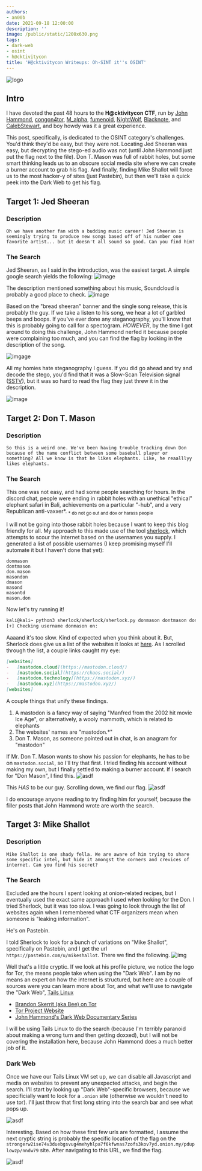 ```yaml
---
authors:
- an00b
date: 2021-09-18 12:00:00
description: ''
image: /public/static/1200x630.png
tags:
- dark-web
- osint
- h@cktivitycon
title: 'H@cktivitycon Writeups: Oh-SINT it''s OSINT'
---
```


![logo](https://an00brektn.github.io/img/h@cktivity2021/Pasted%20image%2020210918214829.png)

## Intro
I have devoted the past 48 hours to the **H@cktivitycon CTF**, run by [John Hammond](https://www.youtube.com/channel/UCVeW9qkBjo3zosnqUbG7CFw), [congon4tor](https://twitter.com/congon4tor?lang=en), [M_alpha](https://twitter.com/M_alphaaa), [fumenoid](https://twitter.com/fumenoid?lang=en), [NightWolf](https://twitter.com/nightwolf780), [Blacknote](https://twitter.com/BlacknoteSec), and [CalebStewart](https://twitter.com/calebjstewart), and boy howdy was it a great experience.

This post, specifically, is dedicated to the OSINT category's challenges. You'd think they'd be easy, but they were not. Locating Jed Sheeran was easy, but decrypting the stego-ed audio was not (until John Hammond just put the flag next to the file). Don T. Mason was full of rabbit holes, but some smart thinking leads us to an obscure social media site where we can create a burner account to grab his flag. And finally, finding Mike Shallot will force us to the most hacker-y of sites (just Pastebin), but then we'll take a quick peek into the Dark Web to get his flag.

## Target 1: Jed Sheeran
### Description
`Oh we have another fan with a budding music career! Jed Sheeran is seemingly trying to produce new songs based off of his number one favorite artist... but it doesn't all sound so good. Can you find him?`

### The Search
Jed Sheeran, as I said in the introduction, was the easiest target. A simple google search yields the following:
![image](https://an00brektn.github.io/img/h@cktivity2021/Pasted%20image%2020210918184736.png)

The description mentioned something about his music, Soundcloud is probably a good place to check.
![image](https://an00brektn.github.io/img/h@cktivity2021/Pasted%20image%2020210918184900.png)

Based on the "bread sheeran" banner and the single song release, this is probably the guy. If we take a listen to his song, we hear a lot of garbled beeps and boops. If you've ever done any steganography, you'll know that this is probably going to call for a spectogram. *HOWEVER*, by the time I got around to doing this challenge, John Hammond nerfed it because people were complaining too much, and you can find the flag by looking in the description of the song.

![imgage](https://an00brektn.github.io/img/h@cktivity2021/Pasted%20image%2020210918185148.png)

All my homies hate steganography I guess. If you did go ahead and try and decode the stego, you'd find that it was a Slow-Scan Television signal ([SSTV](https://www.sigidwiki.com/wiki/Slow-Scan_Television_(SSTV))), but it was so hard to read the flag they just threw it in the description.

![image](https://an00brektn.github.io/img/h@cktivity2021/Pasted%20image%2020210918210724.png)

## Target 2: Don T. Mason
### Description
`So this is a weird one. We've been having trouble tracking down Don because of the name conflict between some baseball player or something? All we know is that he likes elephants. Like, he reaalllyy likes elephants.`

### The Search
This one was not easy, and had some people searching for hours. In the discord chat, people were ending in rabbit holes with an unethical "ethical" elephant safari in Bali, achievements on a particular "-hub", and a very Republican anti-vaxxer\*.
<sub>\* do not go out and dox or harass people</sub>

I will not be going into those rabbit holes because I want to keep this blog friendly for all. My approach to this made use of the tool [sherlock](https://github.com/sherlock-project/sherlock), which attempts to scour the internet based on the usernames you supply. I generated a list of possible usernames (I keep promising myself I'll automate it but I haven't done that yet):
```text
donmason
dontmason
don.mason
masondon
dmason
masond
masontd
mason.don
```

Now let's try running it!
```bash
kali@kali~ python3 sherlock/sherlock/sherlock.py donmason dontmason don.mason masondon dmason masond masontd mason.don
[+] Checking username donmason on:
```

Aaaand it's too slow. Kind of expected when you think about it. But, Sherlock does give us a list of the websites it looks at [here](https://github.com/sherlock-project/sherlock/blob/master/sites.md). As I scrolled through the list, a couple links caught my eye:

```markdown
[websites]
-   [mastodon.cloud](https://mastodon.cloud/)
-   [mastodon.social](https://chaos.social/)
-   [mastodon.technology](https://mastodon.xyz/)
-   [mastodon.xyz](https://mastodon.xyz/)
[websites]
```

A couple things that unify these findings.
1. A mastodon is a fancy way of saying "Manfred from the 2002 hit movie Ice Age", or alternatively, a wooly mammoth, which is related to elephants
2. The websites' names are "mastodon.\*"
3. Don T. Mason, as someone pointed out in chat, is an anagram for "mastodon"

If Mr. Don T. Mason wants to show his passion for elephants, he has to be on `mastodon.social`, so I'll try that first. I tried finding his account without making my own, but I finally settled to making a burner account. If I search for "Don Mason", I find this.
![asdf](https://an00brektn.github.io/img/h@cktivity2021/Pasted%20image%2020210918191115.png)

This *HAS* to be our guy. Scrolling down, we find our flag.
![asdf](https://an00brektn.github.io/img/h@cktivity2021/Pasted%20image%2020210918191400.png)

I do encourage anyone reading to try finding him for yourself, because the filler posts that John Hammond wrote are worth the search.

## Target 3: Mike Shallot

### Description
`Mike Shallot is one shady fella. We are aware of him trying to share some specific intel, but hide it amongst the corners and crevices of internet. Can you find his secret?`

### The Search
Excluded are the hours I spent looking at onion-related recipes, but I eventually used the exact same approach I used when looking for the Don. I tried Sherlock, but it was too slow. I was going to look through the list of websites again when I remembered what CTF organizers mean when someone is "leaking information".

He's on Pastebin. 

I told Sherlock to look for a bunch of variations on "Mike Shallot", specifically on Pastebin, and I get the url `https://pastebin.com/u/mikeshallot`. There we find the following.
![img](https://an00brektn.github.io/img/h@cktivity2021/Pasted%20image%2020210918191839.png)

Well that's a little cryptic. If we look at his profile picture, we notice the logo for Tor, the means people take when using the "Dark Web". I am by no means an expert on how the internet is structured, but here are a couple of sources were you can learn more about Tor, and what we'll use to navigate the "Dark Web", [Tails Linux](https://tails.boum.org/)

- [Brandon Skerrit (aka Bee) on Tor](https://skerritt.blog/how-does-tor-really-work/)
- [Tor Project Website](https://www.torproject.org/)
- [John Hammond's Dark Web Documentary Series](https://youtube.com/playlist?list=PL1H1sBF1VAKU8aP5FC-makTTBknb1EWYC)

I will be using Tails Linux to do the search (because I'm terribly paranoid about making a wrong turn and then getting doxxed), but I will not be covering the installation here, because John Hammond does a much better job of it. 

### Dark Web
 Once we have our Tails Linux VM set up, we can disable all Javascript and media on websites to prevent any unexpected attacks, and begin the search. I'll start by looking up "Dark Web"-specific browsers, because we specificially want to look for a `.onion` site (otherwise we wouldn't need to use tor). I'll just throw that first long string into the search bar and see what pops up.

![asdf](https://an00brektn.github.io/img/h@cktivity2021/Pasted%20image%2020210918213314.png)

 Interesting. Based on how these first few urls are formatted, I assume the next cryptic string is probably the specific location of the flag on the `strongerw2ise74v3duebgsvug4mehyhlpa7f6kfwnas7zofs3kov7yd.onion.my/pduplowzp/nndw79` site. After navigating to this URL, we find the flag.
 
 ![asdf](https://an00brektn.github.io/img/h@cktivity2021/Pasted%20image%2020210918213616.png)
